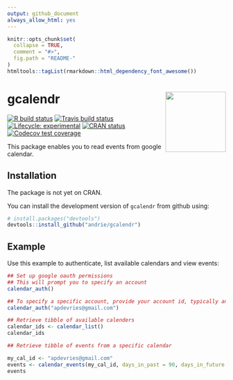 ```yaml
---
output: github_document
always_allow_html: yes
---
```


<!-- README.md is generated from README.Rmd. Please edit that file -->

```r
knitr::opts_chunk$set(
  collapse = TRUE,
  comment = "#>",
  fig.path = "README-"
)
htmltools::tagList(rmarkdown::html_dependency_font_awesome())
```

# gcalendr <img src='man/figures/logo.png' align="right" height="139" />

<!-- badges: start -->
[![R build status](https://github.com/andrie/gcalendr/workflows/R-CMD-check/badge.svg)](https://github.com/andrie/gcalendr/actions)
[![Travis build status](https://travis-ci.org/andrie/gcalendr.svg?branch=master)](https://travis-ci.org/andrie/gcalendr)
[![Lifecycle: experimental](https://img.shields.io/badge/lifecycle-experimental-orange.svg)](https://www.tidyverse.org/lifecycle/#experimental)
[![CRAN status](https://www.r-pkg.org/badges/version/gcalendr)](https://cran.r-project.org/package=gcalendr)
[![Codecov test coverage](https://codecov.io/gh/andrie/gcalendr/branch/master/graph/badge.svg)](https://codecov.io/gh/andrie/gcalendr?branch=master)
<!-- badges: end -->


This package enables you to read events from google calendar.

## Installation

The package is not yet on CRAN.

You can install the development version of `gcalendr` from github using:

```r
# install.packages("devtools")
devtools::install_github("andrie/gcalendr")
```


## Example

Use this example to authenticate, list available calendars and view events:

```r
## Set up google oauth permissions
## This will prompt you to specify an account
calendar_auth()

```


```r
## To specify a specific account, provide your account id, typically an email address
calendar_auth("apdevries@gmail.com")

## Retrieve tibble of available calenders
calendar_ids <- calendar_list()
calendar_ids

## Retrieve tibble of events from a specific calendar

my_cal_id <- "apdevries@gmail.com"
events <- calendar_events(my_cal_id, days_in_past = 90, days_in_future = 90)
events
```
